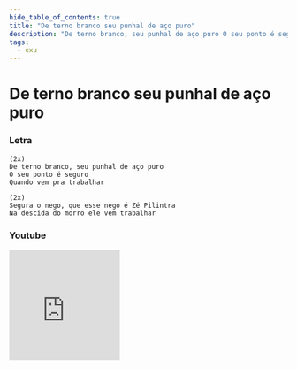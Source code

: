 ```yaml
---
hide_table_of_contents: true
title: "De terno branco seu punhal de aço puro"
description: "De terno branco, seu punhal de aço puro O seu ponto é seguro Quando vem pra trabalhar Segura o nego, que esse nego é Zé Pilintra Na descida do morro ele vem trabalhar"
tags:
  - exu
---
```


# De terno branco seu punhal de aço puro

### Letra

```text
(2x)
De terno branco, seu punhal de aço puro
O seu ponto é seguro
Quando vem pra trabalhar

(2x)
Segura o nego, que esse nego é Zé Pilintra
Na descida do morro ele vem trabalhar
```

### Youtube

<iframe
  width="200"
  height="200"
  src="https://www.youtube.com/embed/JgaQSEmnZq8"
  title="YouTube video player"
  frameborder="0"
  allow="accelerometer; autoplay; clipboard-write; encrypted-media; gyroscope; picture-in-picture; web-share"
  referrerpolicy="strict-origin-when-cross-origin"
  allowfullscreen
></iframe>